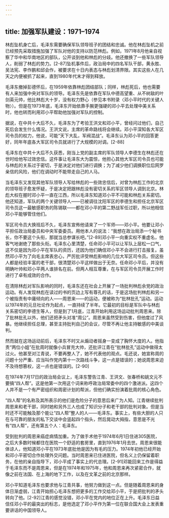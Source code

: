 ```yaml
---
---
---
```

title: 加强军队建设：1971–1974
---



林彪坠机身亡后，毛泽东需要确保军队领导班子的团结和忠诚。他在林彪坠机之前已经预先采取措施加强了军队对他的支持以防范林彪。例如，1971年8月他亲自视察了华中和华南地区的部队，公开谈到他和林彪的分歧。他还撤换了一些军队领导人，削弱了林彪的势力。[2-87]坠机事件后，政治局中的四名军队干部，黄永胜、吴法宪、李作鹏和邱会作，被要求在十日内表态与林彪划清界限。其实这些人在几天之内便被抓了起来，直到1980年代末才得到释放。

毛泽东撤掉彭德怀后，在1959年依靠林彪团结部队；同样，林彪死后，他也需要有人来加强中央对军队的领导。毛泽东先是依靠在军队中德高望重、从不树敌的叶剑英元帅，他比林彪大十岁，没有权力野心（参见本书附录〈邓小平时代的关键人物〉）。但是在1973年底，毛泽东开始依靠手腕更强硬的邓小平去处理中美关系时，他也转而利用邓小平帮助他加强对军队的控制。

据说，在中共十大后不久，毛泽东为了考验王洪文和邓小平，曾经问过他们，自己死后会发生什么情况。王洪文说，主席的革命路线将会继续。邓小平深知各大军区司令员的权力，他说，可能“天下大乱，军阀混战”。毛泽东认为邓小平的回答更好，同年年底各大军区司令员就进行了大规模的对调。[2-88]

毛泽东在中共十大后不久获悉，刚当上党的副主席的军队领导人李德生在林彪还在世时给他写过效忠信。这件事让毛泽东大为震惊，他担心其他大军区司令员也可能与林彪的关系过于密切，于是决定对他们进行调换；为了减少他们调换职位后网罗亲信的风险，他们在调动时不能带走自己的人马。

当毛泽东又发现其他军队领导人写给林彪的一些效忠信后，对曾为林彪工作的北京的领导班子愈发怀疑，于是决定把跟林彪没有密切关系的军区领导人调到北京。林彪大权在握时邓小平一直在江西，所以毛泽东知道邓小平不可能和林彪关系密切。他还知道，军队的两个关键领导人——已被调往沈阳军区的李德生和担任北京军区司令员这一最敏感职务的陈锡联——都在邓小平的第二野战军任过职，所以他相信邓小平能够管住他们。

军区司令员大换班后不久，毛泽东宣佈他请来了一个军师——邓小平。他要让邓小平担任政治局委员和中央军委委员。用他本人的说法：“我想在政治局添一个秘书长，你不要这个头衔，那就当总参谋长吧。”[2-89]邓小平一向重实权不重虚名，他客气地谢绝了那些头衔。毛泽东心里清楚，任命邓小平可以让军队上层松一口气，这不仅是因为邓小平在军队的资历，还因为他们确信邓小平不会进行打击报复。虽然邓小平为了向毛主席表忠心，严厉批评受林彪影响的几位大军区司令员。但这些人都是经验丰富的老干部，很清楚邓小平这样做出于无奈。任命邓小平后，并没有明确叶帅和邓小平两人谁排名在前。但两人相互尊重，在与军区司令员开展工作时进行了卓有成效的合作。

在清除林彪对军队影响的同时，毛泽东还在社会上开展了一场批判林彪余党的政治运动。有人发现林彪在读过的书的页边上写有尊孔的话，于是这场批判林彪和另一个被指责有中庸倾向的人——周恩来——的运动，便被称为“批林批孔”运动。运动以1974年的元旦社论作为起点，一直持续了半年。它最初的目标是军队中与林彪关系密切的李德生等人，但是到了1月底，江青开始利用这场运动批判周恩来。除了批林批孔以外，他们还把矛头对准“周公”。周恩来虽然受到伤害，但他度过了风暴。他继续担任总理，甚至主持批判自己的会议，尽管不再让他主持敏感的中美谈判。

然而就在这场运动前后，毛泽东不时又从煽动者摇身一变成了胸怀大度的人。他指责“两位小姐”在批周时就像小兵冒充大帅，还批评江青在“批林批孔”运动中做得太过火。他甚至对江青说，不要再整人了，她不代表他的观点。毛还说，她宣称周的问题十分严重、应当叫作党内第十一次路线斗争，这一点是错误的；她说周恩来迫不及待想篡权，这一点也是错误的。[2-90]

在1974年7月17日的政治局会议上，毛泽东警告江青、王洪文、张春桥和姚文元不要搞“四人帮”。这是他第一次用这个词来称呼政治局常委中的四个激进派。这四个人并不是一个有严密组织和周密计划的帮派，但他们确实扮演着批周的核心角色。

“四人帮”的名称及其所表示的他们是危险分子的意思后来广为人知。江青继续批判周恩来和老干部，同时她和另外三人也成了知识分子和老干部的批判对象。但是当时还不可能触及那个能让“四人帮”整人的人——毛泽东。事实上，有些大胆的人只在与可靠的朋友的私下交谈中会竖起四个指头，然后晃动大拇指，意思是不光有“四人帮”，还有第五个人：毛泽东。

受到批判的周恩来癌症病情加重。为了做手术他于1974年6月1日住进305医院，之后大多数时候都住在医院一个舒适的套房里，直到1976年1月去世。周恩来很能体谅人，他知道邓小平在1973年底批他是因为有毛的压力。1974年初他已经开始和邓小平密切合作处理外交问题。当时周恩来已住进医院，但名义上仍保留着职务，在他的亲自指导下，邓小平成了事实上的代总理。[2-91]邓能回来工作是得益于毛泽东而不是周恩来，但是在1974年和1975年，他和周恩来再次紧密合作，就像之前在法国、在上海的地下工作，以及在文革之前的北京那样。

邓小平知道毛泽东也要求他与江青共事，他努力做到这一点。但是随着周恩来的身体日渐虚弱，江青开始担心毛泽东想把更多的工作交给邓小平，于是把批判的矛头转向了他。[2-92]江青的感觉没错，邓小平在党内的地位正在上升。毛泽东日益信任邓小平的最突出的标志，是他选定了邓小平作为第一位在联合国大会上发表重要讲话的中国领导人。